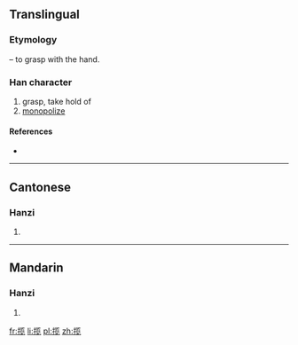 {{also|攬}}
==Translingual==
{{Hani-forms|揽|[[攬]]}}
===Etymology===
{{Han simp|攬|f=覽|t=览}}

{{Han compound|手|alt1=扌|t1=hand|览|ls=psc|c1=s|c2=p}} – to grasp with the hand.

===Han character===
{{Han char|rn=64|rad=手|as=09|sn=12|four=|canj=手中戈山 (QLIU)}}

# grasp, take hold of
# [[monopolize]]

====References====
* {{Han ref|kx=0445.341|hdz=31914.090|uh=63FD|ud=25597}}

----

==Cantonese==

===Hanzi===
{{yue-hanzi|jyut=|y=laam5|tra=攬}}

# {{defn|lang=yue|sort=手09}}

----

==Mandarin==

===Hanzi===
{{cmn-hanzi|tra=攬|pin=[[lǎn]] ([[lan3]])|wg=lan<sup>3</sup>}}

# {{defn|lang=cmn|sort=手09}}

[[fr:揽]]
[[li:揽]]
[[pl:揽]]
[[zh:揽]]